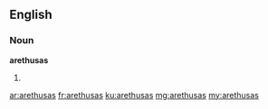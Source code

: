 ==English==

===Noun===
'''arethusas'''

# {{plural of|arethusa}}

[[ar:arethusas]]
[[fr:arethusas]]
[[ku:arethusas]]
[[mg:arethusas]]
[[my:arethusas]]